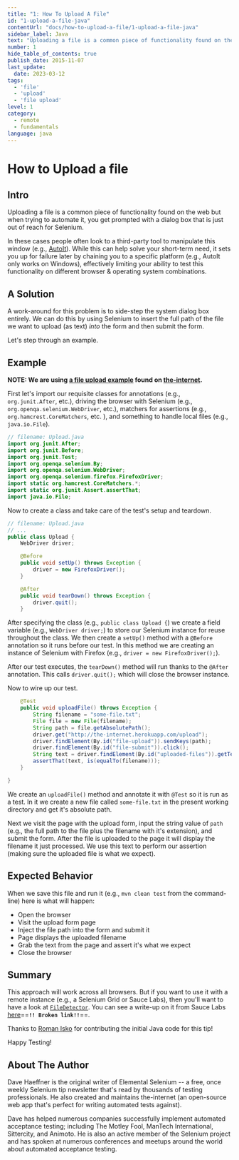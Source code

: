 ```yaml
---
title: "1: How To Upload A File"
id: "1-upload-a-file-java"
contentUrl: "docs/how-to-upload-a-file/1-upload-a-file-java"
sidebar_label: Java
text: "Uploading a file is a common piece of functionality found on the web but when trying to automate it, you get prompted with a dialog box that is just out of reach for Selenium. In these cases people often look to a third-party tool to manipulate this window."
number: 1
hide_table_of_contents: true
publish_date: 2015-11-07
last_update:
  date: 2023-03-12
tags:
  - 'file'
  - 'upload'
  - 'file upload'
level: 1
category:
  - remote
  - fundamentals
language: java
---
```


# How to Upload a file

## Intro

Uploading a file is a common piece of functionality found on the web but when trying to automate it, you get prompted with a dialog box that is just out of reach for Selenium.

In these cases people often look to a third-party tool to manipulate this window (e.g., [AutoIt](http://www.toolsqa.com/selenium-webdriver/autoit-selenium-webdriver/)). While this can help solve your short-term need, it sets you up for failure later by chaining you to a specific platform (e.g., AutoIt only works on Windows), effectively limiting your ability to test this functionality on different browser & operating system combinations.



## A Solution

A work-around for this problem is to side-step the system dialog box entirely. We can do this by using Selenium to insert the full path of the file we want to upload (as text) _into_ the form and then submit the form.

Let's step through an example.

## Example

__NOTE: We are using [a file upload example](http://the-internet.herokuapp.com/upload) found on [the-internet](https://github.com/tourdedave/the-internet).__

First let's import our requisite classes for annotations (e.g., `org.junit.After`, etc.), driving the browser with Selenium (e.g., `org.openqa.selenium.WebDriver`, etc.), matchers for assertions (e.g., `org.hamcrest.CoreMatchers`, etc. ), and something to handle local files (e.g., `java.io.File`).

```java
// filename: Upload.java
import org.junit.After;
import org.junit.Before;
import org.junit.Test;
import org.openqa.selenium.By;
import org.openqa.selenium.WebDriver;
import org.openqa.selenium.firefox.FirefoxDriver;
import static org.hamcrest.CoreMatchers.*;
import static org.junit.Assert.assertThat;
import java.io.File;
```

Now to create a class and take care of the test's setup and teardown.

```java
// filename: Upload.java
// ...
public class Upload {
    WebDriver driver;

    @Before
    public void setUp() throws Exception {
        driver = new FirefoxDriver();
    }

    @After
    public void tearDown() throws Exception {
        driver.quit();
    }
```

After specifying the class (e.g., `public class Upload {`) we create a field variable (e.g., `WebDriver driver;`) to store our Selenium instance for reuse throughout the class. We then create a `setUp()` method with a `@Before` annotation so it runs before our test. In this method we are creating an instance of Selenium with Firefox (e.g., `driver = new FirefoxDriver();`).

After our test executes, the `tearDown()` method will run thanks to the `@After` annotation. This calls `driver.quit();` which will close the browser instance.

Now to wire up our test.

```java
    @Test
    public void uploadFile() throws Exception {
        String filename = "some-file.txt";
        File file = new File(filename);
        String path = file.getAbsolutePath();
        driver.get("http://the-internet.herokuapp.com/upload");
        driver.findElement(By.id("file-upload")).sendKeys(path);
        driver.findElement(By.id("file-submit")).click();
        String text = driver.findElement(By.id("uploaded-files")).getText();
        assertThat(text, is(equalTo(filename)));
    }

}
```

We create an `uploadFile()` method and annotate it with `@Test` so it is run as a test. In it we create a new file called `some-file.txt` in the present working directory and get it's absolute path.

Next we visit the page with the upload form, input the string value of `path` (e.g., the full path to the file plus the filename with it's extension), and submit the form. After the file is uploaded to the page it will display the filename it just processed. We use this text to perform our assertion (making sure the uploaded file is what we expect).

## Expected Behavior

When we save this file and run it (e.g., `mvn clean test` from the command-line) here is what will happen:

+ Open the browser
+ Visit the upload form page
+ Inject the file path into the form and submit it
+ Page displays the uploaded filename
+ Grab the text from the page and assert it's what we expect
+ Close the browser
## Summary

This approach will work across all browsers. But if you want to use it with a remote instance (e.g., a Selenium Grid or Sauce Labs), then you'll want to have a look at [`FileDetector`](https://github.com/SeleniumHQ/selenium/blob/ab1e647d0fc8fc39e6b00ae94321ab228b6728f2/java/client/src/org/openqa/selenium/remote/FileDetector.java). You can see a write-up on it from Sauce Labs [here](https://saucelabs.com/resources/articles/selenium-file-upload)==**`!! Broken link!!`**==.

Thanks to [Roman Isko](https://github.com/RomanIsko) for contributing the initial Java code for this tip!

Happy Testing!

## About The Author
Dave Haeffner is the original writer of Elemental Selenium -- a free, once weekly Selenium tip newsletter that's read by thousands of testing professionals. He also created and maintains the-internet (an open-source web app that's perfect for writing automated tests against).

Dave has helped numerous companies successfully implement automated acceptance testing; including The Motley Fool, ManTech International, Sittercity, and Animoto. He is also an active member of the Selenium project and has spoken at numerous conferences and meetups around the world about automated acceptance testing.
